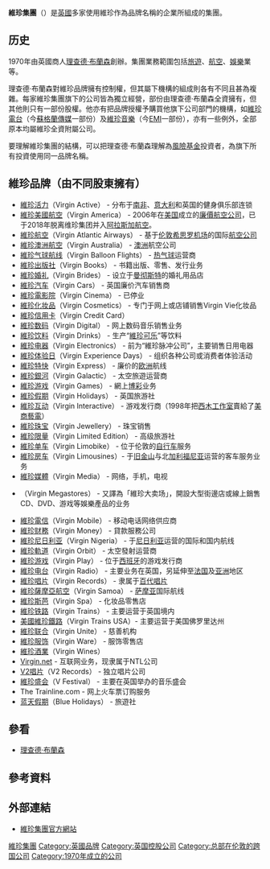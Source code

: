 {{Infobox_Company
|company_name = 維珍集團<br />{{lang|en|Virgin Group Ltd.}}
|company_type = [[私人公司|私人公司]]、[[控股公司|控股公司]]
|company_logo = [[File:Virgin.svg|200px]]
|company_slogan = 
|foundation = 1970年（1989年公司註冊）
|location = {{UK}}[[倫敦|倫敦]]
|key_people = [[理查德·布蘭森|理查德·布蘭森]]（主席）<br />David Baxby (Co-CEO)<br />Josh Bayliss (Co-CEO)
|industry = 多角化經營
|sales =
|profit =
|operating_income =
|asset =
|market_value =
|num_employees = 71,000人
|products =
|revenue = 195亿[[英磅|英磅]]（2016年）
|homepage = {{URL|https://www.virgin.com}}
}}

'''維珍集團'''（{{lang-en|Virgin Group}}）是[[英國|英國]]多家使用維珍作為品牌名稱的企業所組成的集團。

==历史==
1970年由英國商人[[理查德·布蘭森|理查德·布蘭森]]創辦。集團業務範圍包括[[旅遊|旅遊]]、[[航空|航空]]、[[娛樂|娛樂]]業等。

理查德·布蘭森對維珍品牌擁有控制權，但其屬下機構的組成則各有不同且甚為複雜。每家維珍集團旗下的公司皆為獨立經營，部份由理查德·布蘭森全資擁有，但其他則只有一部份股權。他亦有把品牌授權予購買他旗下公司部門的機構，如[[維珍電台|維珍電台]]（今[[蘇格蘭傳媒|蘇格蘭傳媒]]一部份）及[[維珍音樂|維珍音樂]]（今[[EMI|EMI]]一部份），亦有一些例外，全部原本均屬維珍全資附屬公司。

要理解維珍集團的結構，可以把理查德·布蘭森理解為[[風險基金|風險基金]]投資者，為旗下所有投資使用同一品牌名稱。

== 維珍品牌（由不同股東擁有） ==
* [[維珍活力|維珍活力]]（Virgin Active） - 分布于[[南非|南非]]、[[意大利|意大利]]和英国的健身俱乐部连锁
* [[維珍美國航空|維珍美國航空]]（Virgin America） - 2006年在[[美国|美国]]成立的[[廉價航空公司|廉價航空公司]]，已于2018年脱离维珍集团并入[[阿拉斯加航空|阿拉斯加航空]]。
* [[維珍航空|維珍航空]]（Virgin Atlantic Airways） - 基于[[伦敦|伦敦]][[希思罗机场|希思罗机场]]的国际[[航空公司|航空公司]]
* [[維珍澳洲航空|維珍澳洲航空]]（Virgin Australia） - [[澳洲|澳洲]]航空公司
* [[維珍气球航线|維珍气球航线]]（Virgin Balloon Flights） - [[热气球|热气球]]运营商
* [[維珍出版社|維珍出版社]]（Virgin Books） - 书籍出版、零售、发行业务
* [[維珍婚礼|維珍婚礼]]（Virgin Brides） - 设立于[[曼彻斯特|曼彻斯特]]的婚礼用品店 
* [[維珍汽车|維珍汽车]]（Virgin Cars） - 英国廉价汽车销售商
* [[維珍電影院|維珍電影院]]（Virgin Cinema） - 已停业 
* [[維珍化妆品|維珍化妆品]]（Virgin Cosmetics） - 专门于网上或店铺销售Virgin Vie化妆品
* [[維珍信用卡|維珍信用卡]]（Virgin Credit Card） 
* [[維珍数码|維珍数码]]（Virgin Digital） - 网上数码音乐销售业务
* [[維珍饮料|維珍饮料]]（Virgin Drinks） - 生产“[[維珍可乐|維珍可乐]]”等饮料
* [[維珍电器|維珍电器]]（Virgin Electronics） - 前为“維珍脉冲公司”，主要销售日用电器 
* [[維珍体验日|維珍体验日]]（Virgin Experience Days） - 组织各种公司或消费者体验活动
* [[維珍特快|維珍特快]]（Virgin Express） - 廉价的[[欧洲|欧洲]]航线
* [[維珍銀河|維珍銀河]]（Virgin Galactic） - 太空旅遊运营商
* [[維珍游戏|維珍游戏]]（Virgin Games） - 網上[[博彩|博彩]]业务 
* [[維珍假期|維珍假期]]（Virgin Holidays） - 英国旅游社
* [[維珍互动|維珍互动]]（Virgin Interactive） - 游戏发行商（1998年把[[西木工作室|西木工作室]]賣給了[[美商藝電|美商藝電]]）
* [[維珍珠宝|維珍珠宝]]（Virgin Jewellery） - 珠宝销售
* [[維珍限量|維珍限量]]（Virgin Limited Edition） - 高级旅游社
* [[維珍单车|維珍单车]]（Virgin Limobike） - 位于伦敦的[[自行车|自行车]]服务 
* [[維珍房车|維珍房车]]（Virgin Limousines）- 于[[旧金山|旧金山]]与北[[加利福尼亚|加利福尼亚]]运营的客车服务业务 
* [[維珍媒體|維珍媒體]]（Virgin Media） - 网络，手机，电视
* {{link-en|維珍複合書店|Virgin Megastores}}（Virgin Megastores） - 又譯為「維珍大卖场」，開設大型街邊店或線上銷售CD、DVD、游戏等娛樂產品的业务
* [[維珍電信|維珍電信]]（Virgin Mobile） - 移动电话网络供应商
* [[維珍财務|維珍财務]]（Virgin Money） - 貸款服務公司
* [[維珍尼日利亚|維珍尼日利亚]]（Virgin Nigeria） - 于[[尼日利亚|尼日利亚]]运营的国际和国内航线
* [[維珍軌道|維珍軌道]]（Virgin Orbit） - 太空發射运营商
* [[維珍游戏|維珍游戏]]（Virgin Play） - 位于[[西班牙|西班牙]]的游戏发行商
* [[維珍电台|維珍电台]]（Virgin Radio） - 主要业务在英国，另延伸至[[法国|法国]]及[[亚洲|亚洲]]地区
* [[維珍唱片|維珍唱片]]（Virgin Records） - 隶属于[[百代唱片|百代唱片]]
* [[維珍薩摩亞航空|維珍薩摩亞航空]]（Virgin Samoa） - [[萨摩亚|萨摩亚]]国际航线
* [[維珍斯芭|維珍斯芭]]（Virgin Spa） - 化妆品零售店
* [[維珍铁路|維珍铁路]]（Virgin Trains） - 主要运营于英国境内
* [[美國維珍鐵路|美國維珍鐵路]]（Virgin Trains USA）- 主要运营于美国佛罗里达州
* [[維珍联合|維珍联合]]（Virgin Unite） - 慈善机构 
* [[維珍服饰|維珍服饰]]（Virgin Ware） - 服饰零售店
* [[維珍酒業|維珍酒業]]（Virgin Wines）
* [https://web.archive.org/web/20050908045504/http://www.virgin.net/ Virgin.net] - 互联网业务，现隶属于NTL公司
* [[V2唱片|V2唱片]]（V2 Records） - 独立唱片公司
* [[維珍盛会|維珍盛会]]（V Festival） - 主要在英国举办的音乐盛会
* The Trainline.com - 网上火车票订购服务
* [[蓝天假期|蓝天假期]]（Blue Holidays） - 旅遊社

== 參看 ==
* [[理查德·布蘭森|理查德·布蘭森]]

== 參考資料 ==
{{reflist}}

== 外部連結 ==
* [https://www.virgin.com 維珍集團官方網站]

{{维珍集团}}
{{Authority control}}
[[Category:維珍集團|]]
[[Category:英國品牌|Category:英國品牌]]
[[Category:英国控股公司|Category:英国控股公司]]
[[Category:总部在伦敦的跨国公司|Category:总部在伦敦的跨国公司]]
[[Category:1970年成立的公司|Category:1970年成立的公司]]